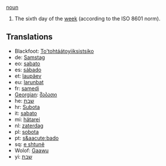 [[noun]]

#The sixth day of the [[week]] (according to the ISO 8601 norm).

==Translations==
*Blackfoot: [[To'tohtáátoyiiksistsiko]]
*de: [[Samstag]]
*eo: [[sabato]]
*es: [[sábado]]
*et: [[laupäev]]
*eu: [[larunbat]]
*fr: [[samedi]]
*[[Georgian]]: [[შაბათი]]
*he: [[שבת]]
*hr: [[Subota]]
*it: [[sabato]]
*mi: [[hätarei]]
*nl: [[zaterdag]]
*pl: [[sobota]]
*pt: [[s&aacute;bado]]
*sq: [[e shtunë]]
*Wolof: [[Gaawu]]
*yi: [[שבת]]